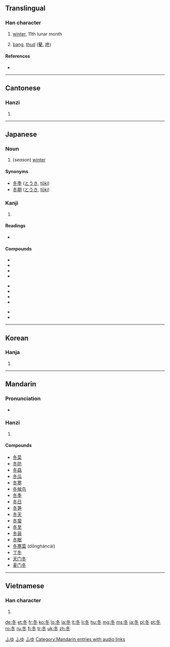 {{also|鼕}}
==Translingual==

===Han character===
{{Han char|rn=15|rad=冫|as=03|sn=5|four=2730<sub>3</sub>|canj=竹水卜 (HEY)}}

# [[winter]], 11th lunar month
# {{onomatopoeia|lang=mul}} [[bang]], [[thud]] ([[鼕]], [[咚]])

====References====
* {{Han ref|kx=0131.170|dkj=01610|dj=0294.130|hdz=20867.190|uh=51AC|ud=20908|bh=A556|bd=42326}}

----

==Cantonese==

===Hanzi===
{{yue-hanzi|jyut=|y=dung1}}

# {{defn|Cantonese|sort=冫03}}

----

==Japanese==

===Noun===
{{ja-noun|k|hira=ふゆ|rom=fuyu}}

# (''season'') [[winter]]

====Synonyms====
* [[冬季]] ([[とうき]], [[tōki]])
* [[冬期]] ([[とうき]], [[tōki]])

===Kanji===
{{ja-kanji|grade=2|rs=冫03}}

# {{defn|Japanese|sort=冫03}}

====Readings====
* {{ja-readings|on=[[とう]] (tō)|kun=[[ふゆ]] (fuyu)}}

====Compounds====
{{top3}}
*{{l|ja|sc=Jpan|冬季|tr=とうき, tōki}}
*{{l|ja|sc=Jpan|冬期|tr=とうき, tōki}}
*{{l|ja|sc=Jpan|冬至|tr=とうじ, tōji}}
*{{l|ja|sc=Jpan|冬眠|tr=とうみん, tōmin}}
{{mid3}}
*{{l|ja|sc=Jpan|冬将軍|tr=ふゆしょうぐん, huyushōgun}}
*{{l|ja|sc=Jpan|冬休|tr=ふゆやすみ, huyuyasumi}}
*{{l|ja|sc=Jpan|冬山|tr=ふゆやま, huyuyama}}
*{{l|ja|sc=Jpan|初冬|tr=しょとう, shotō}}
{{mid3}}
*{{l|ja|sc=Jpan|晩冬|tr=ばんんとう, banntō}}
*{{l|ja|sc=Jpan|立冬|tr=りっとう, rittō}}
{{bottom}}

[[Category:1000 Japanese basic words|ふゆ]]
[[Category:ja:Calendar terms|ふゆ]]
[[Category:ja:Seasons|ふゆ]]

----

==Korean==

===Hanja===
{{ko-hanja|hangeul=[[동]]|rv=dong|mr=tong}}

# {{defn|Korean|sort=冫03}}

----

==Mandarin==

===Pronunciation===
* {{audio|zh-dōng.ogg|audio}}

===Hanzi===
{{cmn-hanzi|pin=[[dōng]] ([[dong1]])|wg=tung<sup>1</sup>}}

# {{defn|Mandarin|sort=冫03}}

====Compounds====
* [[冬菜]]
* [[冬防]]
* [[冬菇]]
* [[冬瓜]]
* [[冬寒]]
* [[冬候鸟]]
* [[冬季]]
* [[冬日]]
* [[冬笋]]
* [[冬天]]
* [[冬蛰]]
* [[冬至]]
* [[冬装]]
* [[冬眠]]
* [[冬寒菜]] (dōngháncài)
* [[丁冬]]
* [[天门冬]]
* [[麦门冬]] 

[[Category:Mandarin entries with audio links]]

----

==Vietnamese==

===Han character===
{{vi-hantu|[[đông]], [[đong]]|rs=冫03}}

# {{defn|Vietnamese|sort=冫03}}

[[de:冬]]
[[et:冬]]
[[fr:冬]]
[[ko:冬]]
[[lo:冬]]
[[la:冬]]
[[lt:冬]]
[[li:冬]]
[[hu:冬]]
[[mg:冬]]
[[ms:冬]]
[[ja:冬]]
[[pl:冬]]
[[pt:冬]]
[[ro:冬]]
[[ru:冬]]
[[fi:冬]]
[[tr:冬]]
[[uk:冬]]
[[zh:冬]]